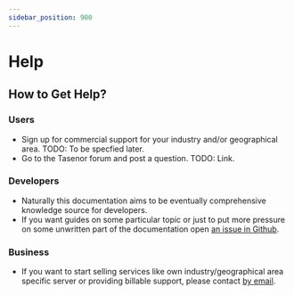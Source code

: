 ```yaml
---
sidebar_position: 900
---
```


# Help

## How to Get Help?

### Users

* Sign up for commercial support for your industry and/or geographical area. TODO: To be specfied later.
* Go to the Tasenor forum and post a question. TODO: Link.

### Developers

* Naturally this documentation aims to be eventually comprehensive knowledge source for developers.
* If you want guides on some particular topic or just to put more pressure on some unwritten part
  of the documentation open [an issue in Github](https://github.com/dataplugoy/tasenor-bookkeeper/issues).

### Business

* If you want to start selling services like own industry/geographical area specific server or providing
  billable support, please contact [by email](mailto:communications.tasenor@gmail.com).
